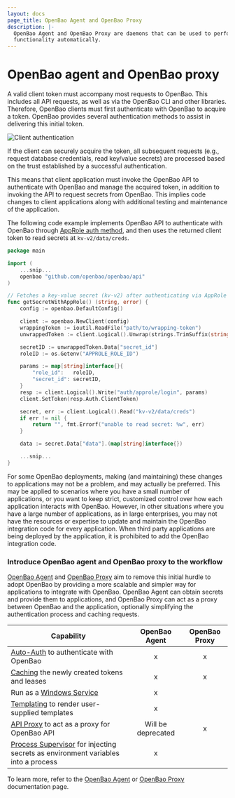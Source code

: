 ```yaml
---
layout: docs
page_title: OpenBao Agent and OpenBao Proxy
description: |-
  OpenBao Agent and OpenBao Proxy are daemons that can be used to perform some OpenBao
  functionality automatically.
---
```


# OpenBao agent and OpenBao proxy

A valid client token must accompany most requests to OpenBao. This
includes all API requests, as well as via the OpenBao CLI and other libraries.
Therefore, OpenBao clients must first authenticate with OpenBao to acquire a token.
OpenBao provides several authentication methods to assist in
delivering this initial token.

![Client authentication](/img/diagram-vault-agent.png)

If the client can securely acquire the token, all subsequent requests (e.g., request
database credentials, read key/value secrets) are processed based on the
trust established by a successful authentication.

This means that client application must invoke the OpenBao API to authenticate
with OpenBao and manage the acquired token, in addition to invoking the API to
request secrets from OpenBao. This implies code changes to client applications
along with additional testing and maintenance of the application.

The following code example implements OpenBao API to authenticate with OpenBao
through [AppRole auth method](/docs/auth/approle#code-example), and then uses
the returned client token to read secrets at `kv-v2/data/creds`.

```go
package main

import (
    ...snip...
    openbao "github.com/openbao/openbao/api"
)

// Fetches a key-value secret (kv-v2) after authenticating via AppRole
func getSecretWithAppRole() (string, error) {
    config := openbao.DefaultConfig()

    client := openbao.NewClient(config)
    wrappingToken := ioutil.ReadFile("path/to/wrapping-token")
    unwrappedToken := client.Logical().Unwrap(strings.TrimSuffix(string(wrappingToken), "\n"))

    secretID := unwrappedToken.Data["secret_id"]
    roleID := os.Getenv("APPROLE_ROLE_ID")

    params := map[string]interface{}{
        "role_id":   roleID,
        "secret_id": secretID,
    }
    resp := client.Logical().Write("auth/approle/login", params)
    client.SetToken(resp.Auth.ClientToken)

    secret, err := client.Logical().Read("kv-v2/data/creds")
    if err != nil {
        return "", fmt.Errorf("unable to read secret: %w", err)
    }

    data := secret.Data["data"].(map[string]interface{})

    ...snip...
}
```

For some OpenBao deployments, making (and maintaining) these changes to
applications may not be a problem, and may actually be preferred. This may be
applied to scenarios where you have a small number of applications, or you want
to keep strict, customized control over how each application interacts with
OpenBao. However, in other situations where you have a large number of
applications, as in large enterprises, you may not have the resources or expertise
to update and maintain the OpenBao integration code for every application. When
third party applications are being deployed by the application, it is prohibited
to add the OpenBao integration code.

### Introduce OpenBao agent and OpenBao proxy to the workflow

[OpenBao Agent][openbaoagent] and [OpenBao Proxy][openbaoproxy] aim to remove this initial hurdle to adopt OpenBao by providing a
more scalable and simpler way for applications to integrate with OpenBao. OpenBao Agent can
obtain secrets and provide them to applications, and OpenBao Proxy can act as
a proxy between OpenBao and the application, optionally simplifying the authentication process
and caching requests.


| Capability                                                                               |    OpenBao Agent     | OpenBao Proxy |
|------------------------------------------------------------------------------------------|:------------------:|:-----------:|
| [Auto-Auth][autoauth] to authenticate with OpenBao                                         |         x          |      x      |
| [Caching][caching] the newly created tokens and leases                                   |         x          |      x      |
| Run as a [Windows Service][winsvc]                                                       |         x          |             |
| [Templating][template] to render user-supplied templates                                 |         x          |             |
| [API Proxy][apiproxy] to act as a proxy for OpenBao API                                    | Will be deprecated |      x      |
| [Process Supervisor][exec] for injecting secrets as environment variables into a process |         x          |             |

To learn more, refer to the [OpenBao Agent][openbaoagent] or [OpenBao
Proxy][openbaoproxy] documentation page.


[autoauth]: /docs/agent-and-proxy/autoauth
[caching]: /docs/agent-and-proxy/agent/caching
[apiproxy]: /docs/agent-and-proxy/proxy/apiproxy
[template]: /docs/agent-and-proxy/agent/template
[exec]: /docs/agent-and-proxy/agent/process-supervisor
[template-config]: /docs/agent-and-proxy/agent/template#template-configurations
[openbaoagent]: /docs/agent-and-proxy/agent
[openbaoproxy]: /docs/agent-and-proxy/proxy
[winsvc]: /docs/agent-and-proxy/agent/winsvc
